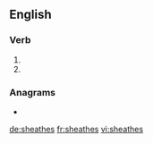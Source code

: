==English==

===Verb===
{{head|en|verb form}}

# {{en-third-person singular of|sheathe}}
# {{en-third-person singular of|sheath}}

===Anagrams===
* {{l|en|The Ashes}}

[[de:sheathes]]
[[fr:sheathes]]
[[vi:sheathes]]